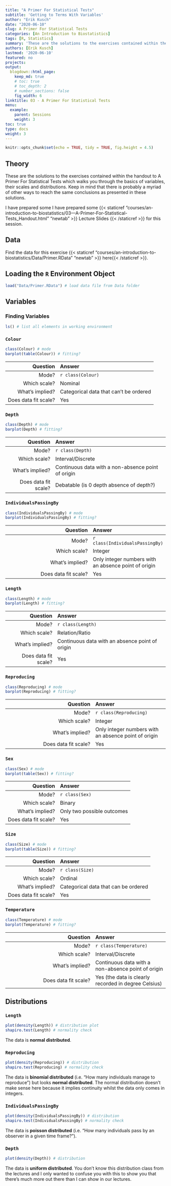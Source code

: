 ```yaml
---
title: "A Primer For Statistical Tests"
subtitle: 'Getting to Terms With Variables'
author: "Erik Kusch"
date: "2020-06-10"
slug: A Primer For Statistical Tests
categories: [An Introduction to Biostatistics]
tags: [R, Statistics]
summary: 'These are the solutions to the exercises contained within the handout to A Primer For Statistical Tests which walks you through the basics of variables, their scales and distributions. Keep in mind that there is probably a myriad of other ways to reach the same conclusions as presented in these solutions.'
authors: [Erik Kusch]
lastmod: '2020-06-10'
featured: no
projects:
output:
  blogdown::html_page:
    keep_md: true
    # toc: true
    # toc_depth: 2
    # number_sections: false
    fig_width: 6
linktitle: 03 - A Primer For Statistical Tests
menu:
  example:
    parent: Sessions
    weight: 3
toc: true
type: docs
weight: 3
---
```

 
```r
knitr::opts_chunk$set(echo = TRUE, tidy = TRUE, fig.height = 4.5)
```

## Theory
These are the solutions to the exercises contained within the handout to A Primer For Statistical Tests which walks you through the basics of variables, their scales and distributions. Keep in mind that there is probably a myriad of other ways to reach the same conclusions as presented in these solutions.

I have prepared some I have prepared some {{< staticref "courses/an-introduction-to-biostatistics/03---A-Primer-For-Statistical-Tests_Handout.html" "newtab" >}} Lecture Slides {{< /staticref >}} for this session.

## Data
Find the data for this exercise {{< staticref "courses/an-introduction-to-biostatistics/Data/Primer.RData" "newtab" >}} here{{< /staticref >}}.

## Loading the `R` Environment Object 
```r
load("Data/Primer.RData") # load data file from Data folder
```

## Variables
### Finding Variables 
```r
ls() # list all elements in working environment
```
### `Colour`
```r
class(Colour) # mode
barplot(table(Colour)) # fitting?
```

| Question | Answer |
|-----:|:----|
| Mode? | `r class(Colour)` |
| Which scale? | Nominal |
| What's implied? | Categorical data that can't be ordered |
| Does data fit scale? | Yes |



### `Depth` 
```r
class(Depth) # mode
barplot(Depth) # fitting?
```


| Question | Answer |
|-----:|:----|
| Mode? | `r class(Depth)` |
| Which scale? | Interval/Discrete |
| What's implied? | Continuous data with a non-absence point of origin |
| Does data fit scale? | Debatable (is 0 depth absence of depth?) |



### `IndividualsPassingBy` 
```r
class(IndividualsPassingBy) # mode
barplot(IndividualsPassingBy) # fitting?
```

| Question | Answer |
|-----:|:----|
| Mode? | `r class(IndividualsPassingBy)` |
| Which scale? | Integer |
| What's implied? | Only integer numbers with an absence point of origin |
| Does data fit scale? | Yes |



### `Length` 
```r
class(Length) # mode
barplot(Length) # fitting?
```

| Question | Answer |
|-----:|:----|
| Mode? | `r class(Length)` |
| Which scale? | Relation/Ratio |
| What's implied? | Continuous data with an absence point of origin |
| Does data fit scale? | Yes |



### `Reproducing` 
```r
class(Reproducing) # mode
barplot(Reproducing) # fitting?
```

| Question | Answer |
|-----:|:----|
| Mode? | `r class(Reproducing)` |
| Which scale? | Integer |
| What's implied? | Only integer numbers with an absence point of origin |
| Does data fit scale? | Yes |



### `Sex`
```r
class(Sex) # mode
barplot(table(Sex)) # fitting?
```

| Question | Answer |
|-----:|:----|
| Mode? | `r class(Sex)` |
| Which scale? | Binary |
| What's implied? | Only two possible outcomes |
| Does data fit scale? | Yes |



### `Size` 
```r
class(Size) # mode
barplot(table(Size)) # fitting?
```

| Question | Answer |
|-----:|:----|
| Mode? | `r class(Size)` |
| Which scale? | Ordinal |
| What's implied? | Categorical data that can be ordered |
| Does data fit scale? | Yes |



### `Temperature` 
```r
class(Temperature) # mode
barplot(Temperature) # fitting?
```

| Question | Answer |
|-----:|:----|
| Mode? | `r class(Temperature)` |
| Which scale? | Interval/Discrete |
| What's implied? | Continuous data with a non-absence point of origin |
| Does data fit scale? | Yes (the data is clearly recorded in degree Celsius) |


## Distributions

### `Length`  
```r
plot(density(Length)) # distribution plot
shapiro.test(Length) # normality check
```

The data is **normal distributed**.

### `Reproducing` 
```r
plot(density(Reproducing)) # distribution
shapiro.test(Reproducing) # normality check
```

The data is **binomial distributed** (i.e. "How many individuals manage to reproduce") but looks **normal distributed**. The normal distribution doesn't make sense here because it implies continuity whilst the data only comes in integers.

### `IndividualsPassingBy`  
```r
plot(density(IndividualsPassingBy)) # distribution
shapiro.test(IndividualsPassingBy) # normality check
```

The data is **poisson distributed** (i.e. "How many individuals pass by an observer in a given time frame?").

### `Depth` 
```r
plot(density(Depth)) # distribution
```

The data is **uniform distributed**. You don't know this distribution class from the lectures and I only wanted to confuse you with this to show you that there's much more out there than I can show in our lectures.